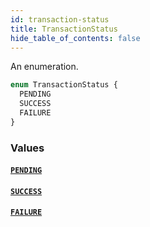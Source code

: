```yaml
---
id: transaction-status
title: TransactionStatus
hide_table_of_contents: false
---
```


An enumeration.

```graphql
enum TransactionStatus {
  PENDING
  SUCCESS
  FAILURE
}
```

### Values

#### [`PENDING`](#)

#### [`SUCCESS`](#)

#### [`FAILURE`](#)

